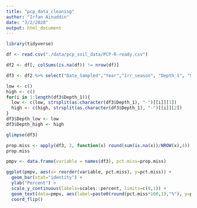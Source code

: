 ```yaml
---
title: "pcp_data_cleaning"
author: "Irfan Ainuddin"
date: "3/2/2020"
output: html_document
---
```

```r
library(tidyverse)
```

```r
df <- read.csv("./data/pcp_soil_data/PCP-R-ready.csv")
```

```r
df2 <- df[, colSums(is.na(df)) != nrow(df)]
```

```r
df3 <- df2 %>% select("Date_Sampled","Year","Irr_season", "Depth_1", "Soil_pH", "Buffer_pH", "Excess_Lime", "Soluble_Salts", "OM_pct", "NO3_D1_ppm", "NO3_D1_lbs_A", "NO3_Total_lbs_A", "NO3_Total_Depth", "Bicarb_P_ppm", "SO4_ppm", "ExchK_ppm", "ExchCa_ppm", "ExchMg_ppm", "ExchNa_ppm", "Zn_ppm", "Fe_ppm", "Mn_ppm", 'Cu_ppm', "Boron_ppm", "CEC_me_100g", "Base_Sat_pct", "H_Sat_pct", "Ca_Sat_pct", "Mg_Sat_pct", "K_Sat_pct", "Na_Sat_pct", "SOL_Ca_me_L", "SOL_Mg_me_L", "SAR", "ESP", "Gypsum_T_A", "NH4_D1_ppm", "NH4_D1_lbs_A", "Total_Nitrogen_pct", "xCrop_Name", "xCrop_Yield_Unit", "xRec_N_lbs_A", "xRec_P2O5_lbs_A", "xRec_K2O_lbs_A", "xRec_S_lbs_A", "xRec_Zn_lbs_A", "xRec_MgO_lbs_A", "xRec_Fe_lbs_A", "xRec_Mn_lbs_A", "xRec_Cu_lbs_A", "xRec_B_lbs_A")

```

```r
low <- c()
high <- c()
for(i in 1:length(df3$Depth_1)){
  low <- c(low, strsplit(as.character(df3$Depth_1), "-")[[i]][1])
  high <- c(high, strsplit(as.character(df3$Depth_1), "-")[[i]][2])
}
df3$Depth_low <- low
df3$Depth_high <- high
```


```r
glimpse(df3)
```

```r
prop.miss <- apply(df3, 2, function(x) round(sum(is.na(x))/NROW(x),4))
prop.miss
```

```r
pmpv <- data.frame(variable = names(df3), pct.miss=prop.miss)

```

```r
ggplot(pmpv, aes(x= reorder(variable, pct.miss), y=pct.miss)) +
  geom_bar(stat="identity") + 
  ylab("Percent") + 
  scale_y_continuous(labels=scales::percent, limits=c(0,1)) + 
  geom_text(data=pmpv, aes(label=paste0(round(pct.miss*100,1),"%"), y=pct.miss+.025), size=4) +
  coord_flip()
```

